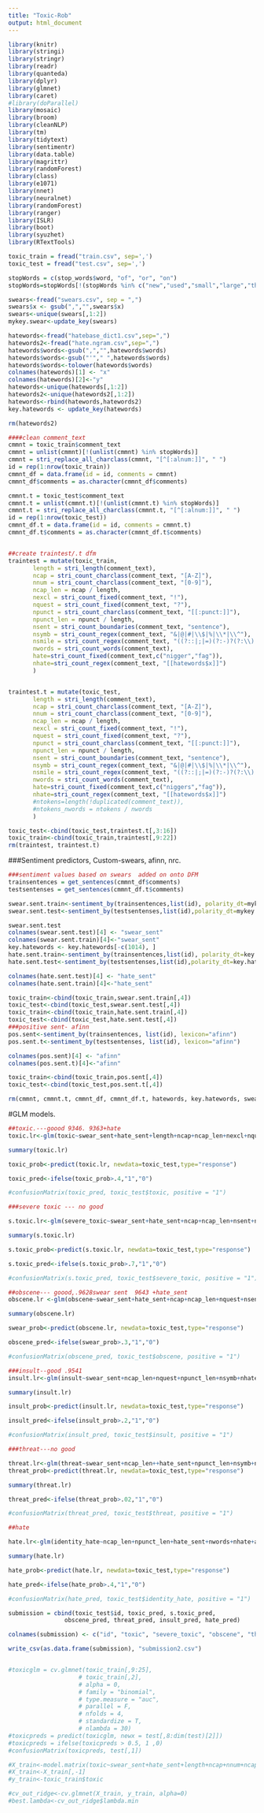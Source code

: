 ```yaml
---
title: "Toxic-Rob"
output: html_document
---
```



```r
library(knitr)
library(stringi)
library(stringr)
library(readr)
library(quanteda)
library(dplyr)
library(glmnet)
library(caret)
#library(doParallel)
library(mosaic)
library(broom)
library(cleanNLP)
library(tm)
library(tidytext)
library(sentimentr)
library(data.table)
library(magrittr)
library(randomForest)
library(class)
library(e1071)
library(nnet)
library(neuralnet)
library(randomForest)
library(ranger)
library(ISLR)
library(boot)
library(syuzhet)
library(RTextTools)
```



```r
toxic_train = fread("train.csv", sep=',')
toxic_test = fread("test.csv", sep=',')

stopWords = c(stop_words$word, "of", "or", "on")
stopWords=stopWords[!(stopWords %in% c("new","used","small","large","thanks","greetings","works"))]

swears<-fread("swears.csv", sep = ",")
swears$x <- gsub(",","",swears$x)
swears<-unique(swears[,1:2])
mykey.swear<-update_key(swears)

hatewords<-fread("hatebase_dict1.csv",sep=",")
hatewords2<-fread("hate.ngram.csv",sep=",")
hatewords$words<-gsub(",","",hatewords$words)
hatewords$words<-gsub("'"," ",hatewords$words)
hatewords$words<-tolower(hatewords$words)
colnames(hatewords)[1] <- "x"
colnames(hatewords)[2]<-"y"
hatewords<-unique(hatewords[,1:2])
hatewords2<-unique(hatewords2[,1:2])
hatewords<-rbind(hatewords,hatewords2)
key.hatewords <- update_key(hatewords)

rm(hatewords2)

####clean comment_text
cmmnt = toxic_train$comment_text
cmmnt = unlist(cmmnt)[!(unlist(cmmnt) %in% stopWords)]
cmmnt = stri_replace_all_charclass(cmmnt, "[^[:alnum:]]", " ")
id = rep(1:nrow(toxic_train))
cmmnt_df = data.frame(id = id, comments = cmmnt)
cmmnt_df$comments = as.character(cmmnt_df$comments)

cmmnt.t = toxic_test$comment_text
cmmnt.t = unlist(cmmnt.t)[!(unlist(cmmnt.t) %in% stopWords)]
cmmnt.t = stri_replace_all_charclass(cmmnt.t, "[^[:alnum:]]", " ")
id = rep(1:nrow(toxic_test))
cmmnt_df.t = data.frame(id = id, comments = cmmnt.t)
cmmnt_df.t$comments = as.character(cmmnt_df.t$comments)


##create traintest/.t dfm
traintest = mutate(toxic_train,
       length = stri_length(comment_text),
       ncap = stri_count_charclass(comment_text, "[A-Z]"),
       nnum = stri_count_charclass(comment_text, "[0-9]"),
       ncap_len = ncap / length,
       nexcl = stri_count_fixed(comment_text, "!"),
       nquest = stri_count_fixed(comment_text, "?"),
       npunct = stri_count_charclass(comment_text, "[[:punct:]]"),
       npunct_len = npunct / length,
       nsent = stri_count_boundaries(comment_text, "sentence"),
       nsymb = stri_count_regex(comment_text, "&|@|#|\\$|%|\\*|\\^"),
       nsmile = stri_count_regex(comment_text, "((?::|;|=)(?:-)?(?:\\)|D|P))"),
       nwords = stri_count_words(comment_text),
       hate=stri_count_fixed(comment_text,c("nigger","fag")),
       nhate=stri_count_regex(comment_text, "[[hatewords$x]]")
       )


traintest.t = mutate(toxic_test,
       length = stri_length(comment_text),
       ncap = stri_count_charclass(comment_text, "[A-Z]"),
       nnum = stri_count_charclass(comment_text, "[0-9]"),
       ncap_len = ncap / length,
       nexcl = stri_count_fixed(comment_text, "!"),
       nquest = stri_count_fixed(comment_text, "?"),
       npunct = stri_count_charclass(comment_text, "[[:punct:]]"),
       npunct_len = npunct / length,
       nsent = stri_count_boundaries(comment_text, "sentence"),
       nsymb = stri_count_regex(comment_text, "&|@|#|\\$|%|\\*|\\^"),
       nsmile = stri_count_regex(comment_text, "((?::|;|=)(?:-)?(?:\\)|D|P))"),
       nwords = stri_count_words(comment_text),
       hate=stri_count_fixed(comment_text,c("niggers","fag")),
       nhate=stri_count_regex(comment_text, "[[hatewords$x]]")
       #ntokens=length(!duplicated(comment_text)),
       #ntokens_nwords = ntokens / nwords
       )

toxic_test<-cbind(toxic_test,traintest.t[,3:16])
toxic_train<-cbind(toxic_train,traintest[,9:22])
rm(traintest, traintest.t)
```

###Sentiment predictors, Custom-swears, afinn, nrc.
```r
###sentiment values based on swears  added on onto DFM
trainsentences = get_sentences(cmmnt_df$comments)
testsentenses = get_sentences(cmmnt_df.t$comments)

swear.sent.train<-sentiment_by(trainsentences,list(id), polarity_dt=mykey.swear)
swear.sent.test<-sentiment_by(testsentenses,list(id),polarity_dt=mykey.swear)

swear.sent.test
colnames(swear.sent.test)[4] <- "swear_sent"
colnames(swear.sent.train)[4]<-"swear_sent"
key.hatewords <- key.hatewords[-c(1014), ]
hate.sent.train<-sentiment_by(trainsentences,list(id), polarity_dt=key.hatewords)
hate.sent.test<-sentiment_by(testsentenses,list(id),polarity_dt=key.hatewords)

colnames(hate.sent.test)[4] <- "hate_sent"
colnames(hate.sent.train)[4]<-"hate_sent"

toxic_train<-cbind(toxic_train,swear.sent.train[,4])
toxic_test<-cbind(toxic_test,swear.sent.test[,4])
toxic_train<-cbind(toxic_train,hate.sent.train[,4])
toxic_test<-cbind(toxic_test,hate.sent.test[,4])
###positive sent- afinn
pos.sent<-sentiment_by(trainsentences, list(id), lexicon="afinn")
pos.sent.t<-sentiment_by(testsentenses, list(id), lexicon="afinn")

colnames(pos.sent)[4] <- "afinn"
colnames(pos.sent.t)[4]<-"afinn"

toxic_train<-cbind(toxic_train,pos.sent[,4])
toxic_test<-cbind(toxic_test,pos.sent.t[,4])

rm(cmmnt, cmmnt.t, cmmnt_df, cmmnt_df.t, hatewords, key.hatewords, swears, id, stopWords, mykey.swear)
```


#GLM models.
```r
##toxic.---goood 9346. 9363+hate
toxic.lr<-glm(toxic~swear_sent+hate_sent+length+ncap+ncap_len+nexcl+nquest+npunct_len+nsent+nsymb+nwords+nhate+afinn,data=toxic_train, family= binomial)

summary(toxic.lr)

toxic_prob<-predict(toxic.lr, newdata=toxic_test,type="response")

toxic_pred<-ifelse(toxic_prob>.4,"1","0")

#confusionMatrix(toxic_pred, toxic_test$toxic, positive = "1")

###severe toxic --- no good

s.toxic.lr<-glm(severe_toxic~swear_sent+hate_sent+ncap+ncap_len+nsent+nsymb+nwords+afinn, data=toxic_train, family= binomial)

summary(s.toxic.lr)

s.toxic_prob<-predict(s.toxic.lr, newdata=toxic_test,type="response")

s.toxic_pred<-ifelse(s.toxic_prob>.7,"1","0")

#confusionMatrix(s.toxic_pred, toxic_test$severe_toxic, positive = "1")

##obscene--- goood,.9628swear sent  9643 +hate_sent
obscene.lr <-glm(obscene~swear_sent+hate_sent+ncap+ncap_len+nquest+nsent+nsymb+nwords+afinn, data=toxic_train, family= binomial)

summary(obscene.lr)

swear_prob<-predict(obscene.lr, newdata=toxic_test,type="response")

obscene_pred<-ifelse(swear_prob>.3,"1","0")

#confusionMatrix(obscene_pred, toxic_test$obscene, positive = "1")

###insult--good .9541
insult.lr<-glm(insult~swear_sent+ncap_len+nquest+npunct_len+nsymb+nhate+afinn, data=toxic_train, family= binomial)

summary(insult.lr)

insult_prob<-predict(insult.lr, newdata=toxic_test,type="response")

insult_pred<-ifelse(insult_prob>.2,"1","0")

#confusionMatrix(insult_pred, toxic_test$insult, positive = "1")

###threat---no good

threat.lr<-glm(threat~swear_sent+ncap_len++hate_sent+npunct_len+nsymb+nwords+afinn, data=toxic_train, family=binomial)
threat_prob<-predict(threat.lr, newdata=toxic_test,type="response")

summary(threat.lr)

threat_pred<-ifelse(threat_prob>.02,"1","0")

#confusionMatrix(threat_pred, toxic_test$threat, positive = "1")

##hate

hate.lr<-glm(identity_hate~ncap_len+npunct_len+hate_sent+nwords+nhate+afinn, data=toxic_train, family=binomial)

summary(hate.lr)

hate_prob<-predict(hate.lr, newdata=toxic_test,type="response")

hate_pred<-ifelse(hate_prob>.4,"1","0")

#confusionMatrix(hate_pred, toxic_test$identity_hate, positive = "1")

```

```r

submission = cbind(toxic_test$id, toxic_pred, s.toxic_pred,
               	obscene_pred, threat_pred, insult_pred, hate_pred)

colnames(submission) <- c("id", "toxic", "severe_toxic", "obscene", "threat", "insult", "identity_hate")

write_csv(as.data.frame(submission), "submission2.csv")


#toxicglm = cv.glmnet(toxic_train[,9:25], 
                    # toxic_train[,2], 
                    # alpha = 0, 
                    # family = "binomial", 
                    # type.measure = "auc",
                    # parallel = F,
                    # nfolds = 4,
                    # standardize = T,
                    # nlambda = 30)
#toxicpreds = predict(toxicglm, newx = test[,8:dim(test)[2]])
#toxicpreds = ifelse(toxicpreds > 0.5, 1 ,0)
#confusionMatrix(toxicpreds, test[,1])

#X_train<-model.matrix(toxic~swear_sent+hate_sent+length+ncap+nnum+ncap_len+nexcl+nquest+npunct+npunct_len+nsent+nsymb+nwords+nhate+afinn,data=toxic_train)
#X_train<-X_train[,-1]
#y_train<-toxic_train$toxic

#cv_out_ridge<-cv.glmnet(X_train, y_train, alpha=0)
#best.lambda<-cv_out_ridge$lambda.min



```



